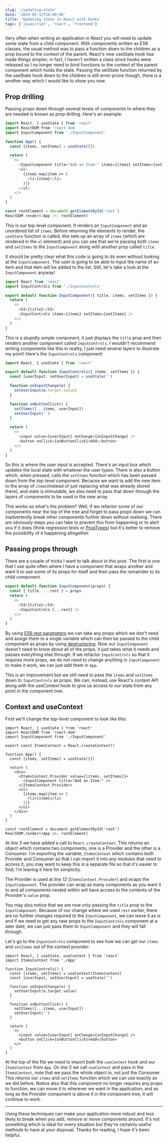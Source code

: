 ```yaml
---
slug: '/updating-state'
date: '2019-05-12T10:00:00'
title: 'Updating state in React with hooks'
tags: ['javascript', 'react', 'frontend']
---
```


Very often when writing an application in React you will need to update some state from a child component. With components written as ES6 classes, the usual method was to pass a function down to the children as a prop bound to the context of the parent. React's new useState hook has made things simpler; in fact, I haven't written a class since hooks were released so I no longer need to bind functions to the context of the parent component which holds the state. Passing the setState function returned by the useState hook down to the children is still error-prone though, there is a another way which I would like to show you now.

## Prop drilling

Passing props down through several levels of components to where they are needed is known as prop drilling. Here's an example:

```javascript
import React, { useState } from 'react'
import ReactDOM from 'react-dom'
import InputComponent from './InputComponent'

function App() {
  const [items, setItems] = useState([])

  return (
    <>
      <InputComponent title="Add an Item:" items={items} setItems={setItems} />
      <ul>
        {items.map(item => (
          <li>{item}</li>
        ))}
      </ul>
    </>
  )
}

const rootElement = document.getElementById('root')
ReactDOM.render(<App />, rootElement)
```

This is our top-level component. It renders an `InputComponent` and an unordered list of `items`. Before returning the elements to render, the `useState` function is called, this sets up an array of `items` (which are rendered in the `ul` element) and you can see that we're passing both `items` and `setItems` to the `InputComponent` along with another prop called `title`.

It should be pretty clear what this code is going to do even without looking at the `InputComponent`. The user is going to be able to input the name of an item and that item will be added to the list. Still, let's take a look at the `InputComponent` anyway!

```javascript
import React from 'react'
import InputControls from './InputControls'

export default function InputComponent({ title, items, setItems }) {
  return (
    <>
      <h3>{title}</h3>
      <InputControls items={items} setItems={setItems} />
    </>
  )
}
```

This is a stupidly simple component, it just displays the `title` prop and then renders another component called `InputControls`. I wouldn't recommend writing components like this in reality, I just need several layers to illustrate my point! Here's the `InputControls` component:

```javascript
import React, { useState } from 'react'

export default function InputControls({ items, setItems }) {
  const [userInput, setUserInput] = useState('')

  function onInputChange(e) {
    setUserInput(e.target.value)
  }

  function onButtonClick() {
    setItems([...items, userInput])
    setUserInput('')
  }

  return (
    <>
      <input value={userInput} onChange={onInputChange} />
      <button onClick={onButtonClick}>Add</button>
    </>
  )
}
```

So this is where the user input is accepted. There's an input box which updates the local state with whatever the user types. There is also a button which, when pressed, calls the `setItems` function which has been passed down from the top-level component. Because we want to add the new item to the array of `items`(instead of just replacing what was already stored there), and state is immutable, we also need to pass that down through the layers of components to be used in the new array.

This works so what's the problem? Well, if we refactor some of our components near the top of the tree and forget to pass props down we can inadvertently break other components further down without realising. There are obviously steps you can take to prevent this from happening or to alert you if it does (think regression tests or [PropTypes](https://reactjs.org/docs/typechecking-with-proptypes.html)) but it's better to remove the possibility of it happening altogether.

## Passing props through

There are a couple of tricks I want to talk about in this post. The first is one that I use quite often where I have a component that wraps another and want it to use some of its props for itself and then pass the remainder to its child component.

```javascript
export default function InputComponent(props) {
  const { title, ...rest } = props
  return (
    <>
      <h3>{title}</h3>
      <InputControls {...rest} />
    </>
  )
}
```

By using [ES6 rest parameters](https://developer.mozilla.org/en-US/docs/Web/JavaScript/Reference/Functions/rest_parameters) we can take any props which we don't need and assign them to a single variable which can then be passed to the child component as props by using [destructuring](https://developer.mozilla.org/en-US/docs/Web/JavaScript/Reference/Operators/Destructuring_assignment). Now our `InputComponent` doesn't need to know about all of the props, it just takes what it needs and passes everything else through. If we refactor `InputControls` so that it requires more props, we do not need to change anything in `InputComponent` to make it work, we can just add them in `App`.

This is an improvement but we still need to pass the `items` and `setItems` down to `InputControls` as props. We can, instead, use React's context API along with the useContext hook to give us access to our state from any point in the component tree.

## Context and useContext

First we'll change the top-level component to look like this:

```javascript{numberLines: true}
import React, { useState } from 'react'
import ReactDOM from 'react-dom'
import InputComponent from './InputComponent'

export const ItemsContext = React.createContext()

function App() {
  const [items, setItems] = useState([])

  return (
    <div>
      <ItemsContext.Provider value={[items, setItems]}>
        <InputComponent title="Add an Item:" />
      </ItemsContext.Provider>
      <ul>
        {items.map(item => (
          <li>{item}</li>
        ))}
      </ul>
    </div>
  )
}

const rootElement = document.getElementById('root')
ReactDOM.render(<App />, rootElement)
```

At _line 5_ we have added a call to `React.createContext`. This returns an object which contains two components, one is a Provider and the other is a Consumer. I'm exporting the variable, `ItemsContext` which contains both Provider and Consumer so that I can import it into any modules that need to access it, you may want to keep this in a separate file so that it's easier to find; I'm leaving it here for simplicity.

The Provider is used at _line 12_ (`ItemsContext.Provider`) and wraps the `InputComponent`. The provider can wrap as many components as you want it to and all components nested within will have access to the contents of the Provider's `value` prop.

You may also notice that we are now only passing the `title` prop to the `InputComponent`. Because of our change where we used `rest` earlier, there are no further changes required to the `InputComponent`, we can leave it as is and if we need to get any new props to the `InputControls` component at a later date, we can just pass them to `InputComponent` and they will fall through.

Let's go to the `InputControls` component to see how we can get our `items` and `setItems` out of the context provider:

```javascript{numberLines: true}
import React, { useState, useContext } from 'react'
import ItemsContext from './App'

function InputControls() {
  const [items, setItems] = useContext(ItemsContext)
  const [userInput, setUserInput] = useState('')

  function onInputChange(e) {
    setUserInput(e.target.value)
  }

  function onButtonClick() {
    setItems([...items, userInput])
    setUserInput('')
  }

  return (
    <>
      <input value={userInput} onChange={onInputChange} />
      <button onClick={onButtonClick}>Add</button>
    </>
  )
}
```

At the top of the file we need to import both the `useContext` hook and our `ItemsContext` from `App`. On _line 5_ we call `useContext` and pass in the `ItemsContext`, note that we pass the whole object in, not just the Consumer. This returns our `items` and `setItems` function which we can use exactly as we did before. Notice also that this component no longer requires any props to function, we can move it to wherever we want in the application, and as long as the Provider component is above it in the component tree, it will continue to work.

---

Using these techniques can make your application more robust and less likely to break when you add, remove or move components around. It's not something which is ideal for every situation but they're certainly useful methods to have at your disposal. Thanks for reading, I hope it's been helpful.
